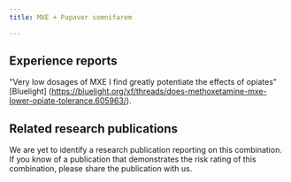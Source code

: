 ---
title: MXE + Papaver somnifarem

---

## Experience reports

"Very low dosages of MXE I find greatly potentiate the effects of opiates" [Bluelight] (https://bluelight.org/xf/threads/does-methoxetamine-mxe-lower-opiate-tolerance.605963/).

## Related research publications

We are yet to identify a research publication reporting on this combination. If you know of a publication that demonstrates the risk rating of this combination, please share the publication with us.



